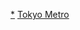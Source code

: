 {{Navbox with collapsible groups
|name = 東京地鐵車輛
|titlestyle = background:#39c; color:#fff;
|groupstyle = background:#6cf; color:#000;
|title = [[東京地下鐵|<span style="color:#fff">東京地下鐵</span>]]車輛 <span style="font-size:smaller;">（包括[[帝都高速度交通營團|<span style="color:#fff">帝都高速度交通營團</span>]]<span style="color:#fff">時代的車輛）</span>
|group1 = 現役車輛
|list1 ={{Navbox subgroup
|groupstyle=background:#eee; text-align:left;
|group1=[[File:Logo of Tokyo Metro Ginza Line.svg|15px|G]] [[銀座線]]
|list1=[[東京地鐵1000系電力動車組|1000系]]
|group2=[[File:Logo of Tokyo Metro Marunouchi Line.svg|15px|M]] [[丸之內線]]
|list2={{Navbox subgroup
|groupstyle=background:#eee; text-align:left; font-weight:normal;
|group1=本線
|list1=[[營團02系電聯車|02系]]&nbsp;- [[東京地鐵2000系電力動車組|2000系]]
|group2=支線<!--只限分岐線專用編組-->
|list2=[[營團02系電聯車|02系<small>（80番台）</small>]]
}}
|group3=[[File:Logo of Tokyo Metro Hibiya Line.svg|15px|H]] [[日比谷線]]
|list3=[[東京地鐵13000系電力動車組|13000系]]
|group4=[[File:Logo of Tokyo Metro Tōzai Line.svg|15px|T]] [[東西線 (東京地鐵)|東西線]]
|list4=[[營團05系電力動車組|05系]]&nbsp;- [[營團07系電力動車組|07系]]&nbsp;- [[東京地鐵15000系電力動車組|15000系]]
|group5=[[File:Logo of Tokyo Metro Chiyoda Line.svg|15px|C]] [[千代田線]]
|list5={{Navbox subgroup
|groupstyle=background:#eee; text-align:left; font-weight:normal;
|liststyle =background:#fff;
|list1=[[東京地鐵16000系電力動車組|16000系]]
|group1=本線
|group2=支線
|list2=[[營團05系電力動車組|05系]]&nbsp;- [[東京地鐵16000系電力動車組|16000系]]
}}
|group6=[[File:Logo of Tokyo Metro Yūrakuchō Line.svg|15px|Y]] [[有樂町線]]<br />[[File:Logo of Tokyo Metro Fukutoshin Line.svg|15px|F]] [[副都心線]]
|list6=[[營團7000系電力動車組|7000系]]（已停用）&nbsp;- [[東京地鐵10000系電力動車組|10000系]]&nbsp;- [[東京地鐵17000系電力動車組|17000系]]
|group7=[[File:Logo of Tokyo Metro Hanzōmon Line.svg|15px|Z]] [[半藏門線]]
|list7=[[營團8000系電力動車組|8000系]]&nbsp;- [[營團08系電力動車組|08系]]&nbsp;- [[東京地鐵18000系電力動車組|18000系]]
|group8=[[File:Logo of Tokyo Metro Namboku Line.svg|15px|N]] [[南北線 (東京地鐵)|南北線]]
|list8=[[營團9000系電力動車組|9000系]]
}}
|group2 = 退役車輛
|list2 ={{Navbox subgroup
|groupstyle=background:#eee; text-align:left;
|group1=[[File:Logo of Tokyo Metro Ginza Line.svg|15px|G]] 銀座線
|list1={{Navbox subgroup
|groupstyle=background:#eee; text-align:left; font-weight:normal;
|group1=[[東京地下鐵道]]引入
|list1={{link-ja|東京地下鐵道1000型電力動車組|東京地下鉄道1000形電車|1000型、1100型}}&nbsp;- [[東京地下鐵道1200型電力動車組|1200型]]
|group2={{link-ja|東京高速鐵道|東京高速鉄道}}引入
|list2={{link-ja|東京高速鐵道100型電力動車組|東京高速鉄道100形電車|100型}}
|group3=[[帝都高速度交通營團]]引入
|list3=[[營團01系電力動車組|01系]]&nbsp;- [[營團1300型電力動車組|1300型]]&nbsp;- {{link-ja|營團1400型電力動車組|営団1400形電車|1400型}}&nbsp;- {{link-ja|營團1700型電力動車組|営団1700形電車|1500型、1600型、1700型、1800型}}&nbsp;- {{link-ja|營團2000型電力動車組|営団2000形電車|1900型、2000型}}&nbsp;- {{link-ja|營團1500型電力動車組|営団1500形電車|1500N型}}
}}
|group2=[[File:Logo of Tokyo Metro Marunouchi Line.svg|15px|M]] 丸之內線
|list2={{Navbox subgroup
|groupstyle=background:#eee; text-align:left; font-weight:normal;
|liststyle =background:#fff;
|group1=本線
|list1={{link-ja|營團500型電力動車組|営団500形電車|300型、400型、500型、900型}}
|group2=支線<!--只限分岐線專用編組-->
|list2={{link-ja|東京高速鐵道100型電力動車組|東京高速鉄道100形電車|100型}}&nbsp;- {{link-ja|營團2000型電力動車組|営団2000形電車|2000型}}&nbsp;- {{link-ja|營團500型電力動車組|営団500形電車|300型、500型}} 
}}
|group3=[[File:Logo of Tokyo Metro Hibiya Line.svg|15px|H]] 日比谷線
|list3={{link-ja|營團3000系電力動車組|営団3000系電車|3000系}}&nbsp;- [[營團03系電力動車組|03系]] 
|group4=[[File:Logo of Tokyo Metro Tōzai Line.svg|15px|T]] 東西線
|list4={{link-ja|營團5000系電力動車組|営団5000系電車|5000系}}&nbsp;- [[營團8000系電力動車組|8000系]]
|group5=[[File:Logo of Tokyo Metro Chiyoda Line.svg|15px|C]] 千代田線
|list5={{Navbox subgroup
|groupstyle=background:#eee; text-align:left; font-weight:normal;
|list1={{link-ja|營團5000系電力動車組|営団5000系電車|5000系}}&nbsp;- {{link-ja|營團06系電力動車組|営団06系電車|06系}}&nbsp;- [[營團07系電力動車組|07系]]&nbsp;- [[營團6000系電聯車|6000系]]
|group1=本線
|list2={{link-ja|營團5000系電力動車組|営団5000系電車|5000系}}&nbsp;- [[營團6000系電聯車|6000系]]
|group2=支線}}
|group6=[[File:Logo of Tokyo Metro Yūrakuchō Line.svg|15px|Y]] 有樂町線
|list6=[[營團07系電力動車組|07系]]
}}
}}<noinclude>
[[Category:東京地下鐵車輛|*]]
[[Category:日本鐵路車輛列表模板|Tokyo Metro]]
</noinclude>